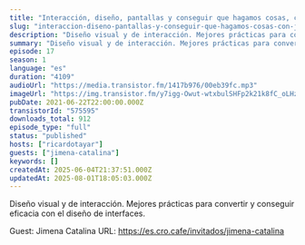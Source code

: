 ```yaml
---
title: "Interacción, diseño, pantallas y conseguir que hagamos cosas, con Jimena Catalina"
slug: "interaccion-diseno-pantallas-y-conseguir-que-hagamos-cosas-con-jimena-catalina"
description: "Diseño visual y de interacción. Mejores prácticas para convertir y conseguir eficacia con el diseño de interfaces.\n\nGuest: Jimena Catalina\nURL: https://es.cro.cafe/invitados/jimena-catalina"
summary: "Diseño visual y de interacción. Mejores prácticas para convertir y conseguir eficacia con el diseño de interfaces."
episode: 17
season: 1
language: "es"
duration: "4109"
audioUrl: "https://media.transistor.fm/1417b976/00eb39fc.mp3"
imageUrl: "https://img.transistor.fm/y7igg-Owut-wtxbulSHFp2k21k8fC_oLHzu6yM9RZ8U/rs:fill:0:0:1/w:1400/h:1400/q:60/mb:500000/aHR0cHM6Ly9pbWct/dXBsb2FkLXByb2R1/Y3Rpb24udHJhbnNp/c3Rvci5mbS8yODdh/OTRlODc0OWFkMTYx/ZjhmMTg0YWI0OTcz/MWIxNC5qcGc.webp"
pubDate: 2021-06-22T22:00:00.000Z
transistorId: "575595"
downloads_total: 912
episode_type: "full"
status: "published"
hosts: ["ricardotayar"]
guests: ["jimena-catalina"]
keywords: []
createdAt: 2025-06-04T21:37:51.000Z
updatedAt: 2025-08-01T18:05:03.000Z
---
```


Diseño visual y de interacción. Mejores prácticas para convertir y conseguir eficacia con el diseño de interfaces.

Guest: Jimena Catalina
URL: https://es.cro.cafe/invitados/jimena-catalina
